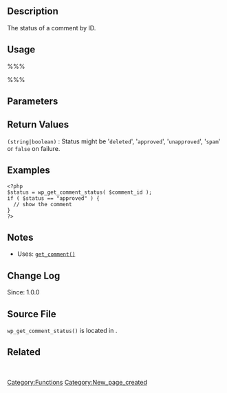 {{Languages|
{{en|Function Reference/wp_get_comment_status}}
{{it|Riferimento funzioni/wp_get_comment_status}}
}}

== Description ==
The status of a comment by ID. 

== Usage ==
%%%<?php wp_get_comment_status( $comment_id ) ?>%%%

== Parameters ==
{{Parameter|$comment_id|integer|Comment ID}}

== Return Values ==
; <tt>(string&#124;boolean)</tt> : Status might be '<tt>deleted</tt>', '<tt>approved</tt>', '<tt>unapproved</tt>', '<tt>spam</tt>' or <tt>false</tt> on failure.

== Examples ==
<pre>
<?php
$status = wp_get_comment_status( $comment_id );
if ( $status == "approved" ) {
  // show the comment
}
?>
</pre>

== Notes ==
* Uses: [[Function_Reference/get_comment|<tt>get_comment()</tt>]]

== Change Log ==
Since: 1.0.0

== Source File ==

<tt>wp_get_comment_status()</tt> is located in {{Trac|wp-includes/comment.php}}.

== Related ==
&nbsp;
<!--
    To Do:
    Need to find related functions.
    Need to create groups of functions and create templates to add them to a page quickly.
    Some functions may be related to many groups of functions.
-->

{{Tag Footer}}

[[Category:Functions]]
[[Category:New_page_created]]